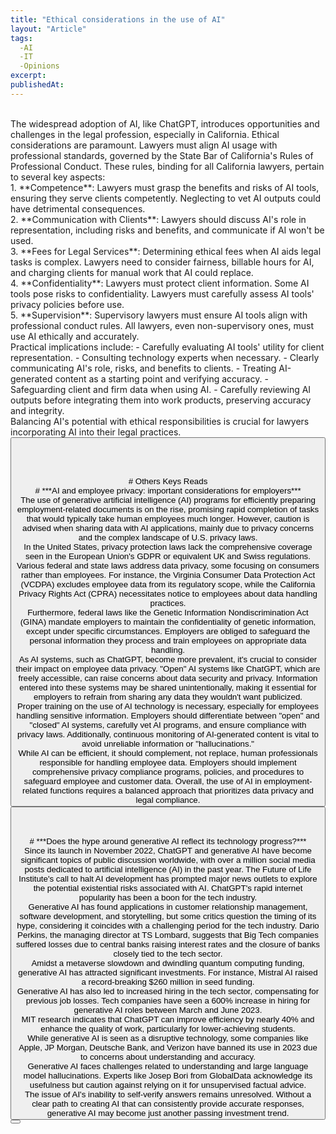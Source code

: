 ```yaml
---
title: "Ethical considerations in the use of AI"
layout: "Article"
tags: 
  -AI 
  -IT
  -Opinions
excerpt:
publishedAt:
---
```

<br/>
The widespread adoption of AI, like ChatGPT, introduces opportunities and challenges in the legal profession, especially in California. Ethical considerations are paramount. Lawyers must align AI usage with professional standards, governed by the State Bar of California's Rules of Professional Conduct. These rules, binding for all California lawyers, pertain to several key aspects:
<br/>
1. **Competence**: Lawyers must grasp the benefits and risks of AI tools, ensuring they serve clients competently. Neglecting to vet AI outputs could have detrimental consequences.
<br/>
2. **Communication with Clients**: Lawyers should discuss AI's role in representation, including risks and benefits, and communicate if AI won't be used.
<br/>
3. **Fees for Legal Services**: Determining ethical fees when AI aids legal tasks is complex. Lawyers need to consider fairness, billable hours for AI, and charging clients for manual work that AI could replace.
<br/>
4. **Confidentiality**: Lawyers must protect client information. Some AI tools pose risks to confidentiality. Lawyers must carefully assess AI tools' privacy policies before use.
<br/>
5. **Supervision**: Supervisory lawyers must ensure AI tools align with professional conduct rules. All lawyers, even non-supervisory ones, must use AI ethically and accurately.
<br/>
Practical implications include:
- Carefully evaluating AI tools' utility for client representation.
- Consulting technology experts when necessary.
- Clearly communicating AI's role, risks, and benefits to clients.
- Treating AI-generated content as a starting point and verifying accuracy.
- Safeguarding client and firm data when using AI.
- Carefully reviewing AI outputs before integrating them into work products, preserving accuracy and integrity.
<br/>
Balancing AI's potential with ethical responsibilities is crucial for lawyers incorporating AI into their legal practices.
<br/>
<Button
  address="https://www.reuters.com/legal/legalindustry/ethical-considerations-use-ai-2023-10-02/"
  text="Source"
/>
<br/>
<br/>
<br/>
<br/>
# Others Keys Reads
<br/>
# ***AI and employee privacy: important considerations for employers***
<br/>
The use of generative artificial intelligence (AI) programs for efficiently preparing employment-related documents is on the rise, promising rapid completion of tasks that would typically take human employees much longer. However, caution is advised when sharing data with AI applications, mainly due to privacy concerns and the complex landscape of U.S. privacy laws.
<br/>
In the United States, privacy protection laws lack the comprehensive coverage seen in the European Union's GDPR or equivalent UK and Swiss regulations. Various federal and state laws address data privacy, some focusing on consumers rather than employees. For instance, the Virginia Consumer Data Protection Act (VCDPA) excludes employee data from its regulatory scope, while the California Privacy Rights Act (CPRA) necessitates notice to employees about data handling practices.
<br/>
Furthermore, federal laws like the Genetic Information Nondiscrimination Act (GINA) mandate employers to maintain the confidentiality of genetic information, except under specific circumstances. Employers are obliged to safeguard the personal information they process and train employees on appropriate data handling.
<br/>
As AI systems, such as ChatGPT, become more prevalent, it's crucial to consider their impact on employee data privacy. "Open" AI systems like ChatGPT, which are freely accessible, can raise concerns about data security and privacy. Information entered into these systems may be shared unintentionally, making it essential for employers to refrain from sharing any data they wouldn't want publicized.
<br/>
Proper training on the use of AI technology is necessary, especially for employees handling sensitive information. Employers should differentiate between "open" and "closed" AI systems, carefully vet AI programs, and ensure compliance with privacy laws. Additionally, continuous monitoring of AI-generated content is vital to avoid unreliable information or "hallucinations."
<br/>
While AI can be efficient, it should complement, not replace, human professionals responsible for handling employee data. Employers should implement comprehensive privacy compliance programs, policies, and procedures to safeguard employee and customer data. Overall, the use of AI in employment-related functions requires a balanced approach that prioritizes data privacy and legal compliance.
<br/>
<Button
  address="https://www.reuters.com/legal/legalindustry/ai-employee-privacy-important-considerations-employers-2023-09-29/"
  text="Source"
/>
<br/>
<br/>
<br/>
# ***Does the hype around generative AI reflect its technology progress?***
<br/>
Since its launch in November 2022, ChatGPT and generative AI have become significant topics of public discussion worldwide, with over a million social media posts dedicated to artificial intelligence (AI) in the past year. The Future of Life Institute's call to halt AI development has prompted major news outlets to explore the potential existential risks associated with AI. ChatGPT's rapid internet popularity has been a boon for the tech industry.
<br/>
Generative AI has found applications in customer relationship management, software development, and storytelling, but some critics question the timing of its hype, considering it coincides with a challenging period for the tech industry. Dario Perkins, the managing director at TS Lombard, suggests that Big Tech companies suffered losses due to central banks raising interest rates and the closure of banks closely tied to the tech sector.
<br/>
Amidst a metaverse slowdown and dwindling quantum computing funding, generative AI has attracted significant investments. For instance, Mistral AI raised a record-breaking $260 million in seed funding.
<br/>
Generative AI has also led to increased hiring in the tech sector, compensating for previous job losses. Tech companies have seen a 600% increase in hiring for generative AI roles between March and June 2023.
<br/>
MIT research indicates that ChatGPT can improve efficiency by nearly 40% and enhance the quality of work, particularly for lower-achieving students.
<br/>
While generative AI is seen as a disruptive technology, some companies like Apple, JP Morgan, Deutsche Bank, and Verizon have banned its use in 2023 due to concerns about understanding and accuracy.
<br/>
Generative AI faces challenges related to understanding and large language model hallucinations. Experts like Josep Bori from GlobalData acknowledge its usefulness but caution against relying on it for unsupervised factual advice.
<br/>
The issue of AI's inability to self-verify answers remains unresolved. Without a clear path to creating AI that can consistently provide accurate responses, generative AI may become just another passing investment trend.
<br/>
<Button
  address="https://www.investmentmonitor.ai/features/does-the-hype-around-generative-ai-reflect-its-technology-progress/"
  text="Source"
/>
